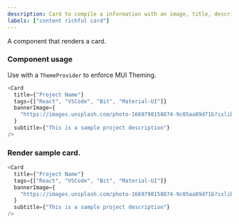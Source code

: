 ```yaml
---
description: Card to compile a information with an image, title, description and labels.
labels: ["content richful card"]
---
```



A component that renders a card.

### Component usage

Use with a `ThemeProvider` to enforce MUI Theming.

```js
<Card
  title={"Project Name"}
  tags={["React", "VSCode", "Bit", "Material-UI"]}
  bannerImage={
    "https://images.unsplash.com/photo-1669798158874-9c05aa89d71b?ixlib=rb-4.0.3&ixid=MnwxMjA3fDB8MHxwaG90by1wYWdlfHx8fGVufDB8fHx8&auto=format&fit=crop&w=1770&q=80"
  }
  subtitle={"This is a sample project description"}
/>
```

### Render sample card.

```js live
<Card
  title={"Project Name"}
  tags={["React", "VSCode", "Bit", "Material-UI"]}
  bannerImage={
    "https://images.unsplash.com/photo-1669798158874-9c05aa89d71b?ixlib=rb-4.0.3&ixid=MnwxMjA3fDB8MHxwaG90by1wYWdlfHx8fGVufDB8fHx8&auto=format&fit=crop&w=1770&q=80"
  }
  subtitle={"This is a sample project description"}
/>
```
